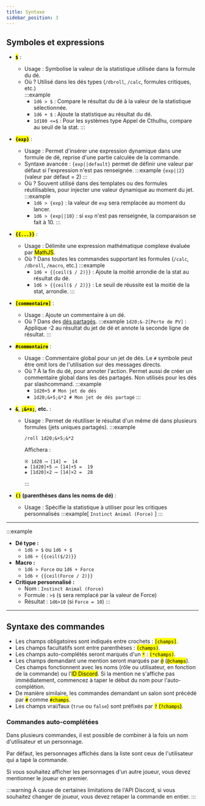```yaml
---
title: Syntaxe 
sidebar_position: 3
---
```



## Symboles et expressions

- **<mark>`$`</mark>** :
  - <CL>Usage</CL> : Symbolise la valeur de la statistique utilisée dans la formule du dé.
  - <CL>Où ?</CL> Utilisé dans les dés types (`/dbroll`, `/calc`, formules critiques, etc.)  
    :::example  
      - `1d6 > $` : Compare le résultat du dé à la valeur de la statistique sélectionnée.  
      - `1d6 + $` : Ajoute la statistique au résultat du dé.  
      - `1d100 <=$` : Pour les systèmes type Appel de Cthulhu, compare au seuil de la stat.
    :::

- **<mark>`{exp}`</mark>** :
  - <CL>Usage :</CL> Permet d'insérer une expression dynamique dans une formule de dé, reprise d'une partie calculée de la commande.
  - <CL>Syntaxe avancée :</CL> `{exp||default}` permet de définir une valeur par défaut si l'expression n'est pas renseignée.
    :::example `{exp||2}` (valeur par défaut = 2)
    :::
  - <CL>Où ?</CL> Souvent utilisé dans des templates ou des formules réutilisables, pour injecter une valeur dynamique au moment du jet.  
    :::example
      - `1d6 > {exp}` : la valeur de `exp` sera remplacée au moment du lancer.  
      - `1d6 > {exp||10}` : si `exp` n'est pas renseignée, la comparaison se fait à 10.
    :::

- **<mark>`{{...}}`</mark>** :
  - <CL>Usage :</CL> Délimite une expression mathématique complexe évaluée par <mark>MathJS</mark>.
  - <CL>Où ?</CL> Dans toutes les commandes supportant les formules (`/calc`, `/dbroll`, `/macro`, etc.)
    :::example  
      - `1d6 + {{ceil($ / 2)}}` : Ajoute la moitié arrondie de la stat au résultat du dé.  
      - `1d6 > {{ceil($ / 2)}}` : Le seuil de réussite est la moitié de la stat, arrondie.
    :::

- **<mark>`[commentaire]`</mark>** :
  - <CL>Usage :</CL> Ajoute un commentaire à un dé.
  - <CL>Où ?</CL> Dans des [dés partagés](./expression.mdx#jets-uniques-partagés-réutilisation-de-résultats). 
    :::example `1d20;&-2[Perte de PV]` : Applique -2 au résultat du jet de dé et annote la seconde ligne de résultat.
    :::

- **<mark>`#commentaire`</mark>** :
  - <CL>Usage :</CL> Commentaire global pour un jet de dés. Le `#` symbole peut être omit lors de l'utilisation sur des messages directs.
  - <CL>Où ?</CL> À la fin du dé, pour annoter l'action. Permet aussi de créer un commentaire global dans les dés partagés. 
    Non utilisés pour les dés par slashcommand.
    :::example
    - `1d20+5 # Mon jet de dés`
    - `1d20;&+5;&*2 # Mon jet de dés partagé`
    :::

- **<mark>`&`</mark>**, **<mark>`;&+x;`</mark>**, **etc.**  :
  - <CL>Usage :</CL> Permet de réutiliser le résultat d'un même dé dans plusieurs formules (jets uniques partagés).
    :::example
    ```
    /roll 1d20;&+5;&*2
    ```
    Affichera :
    ```
    ※ 1d20 ⟶ [14] =  14 
    ◈ [1d20]+5 ⟶ [14]+5 =  19 
    ◈ [1d20]×2 ⟶ [14]×2 =  28 
    ```
    :::
- **<mark>`()`</mark> (parenthèses dans les noms de dé)** :
  - <CL>Usage :</CL> Spécifie la statistique à utiliser pour les critiques personnalisés
    :::example[ `Instinct Animal (Force)` ]
    :::

---
:::example
- **Dé type :**  
  - `1d6 > $` ou `1d6 + $`  
  - `1d6 + {{ceil($/2)}}`
- **Macro :**
  - `1d6 > Force` ou `1d6 + Force`  
  - `1d6 + {{ceil(Force / 2)}}`
- **Critique personnalisé :**  
  - Nom : `Instinct Animal (Force)`  
  - Formule : `>$` (`$` sera remplacé par la valeur de Force)
  - Résultat : `1d6>10` (si `Force = 10`)
:::
---
## Syntaxe des commandes
- Les champs obligatoires sont indiqués entre crochets : <mark class='green'>`[champs]`</mark>.
- Les champs facultatifs sont entre parenthèses : <mark class='green'>`(champs)`</mark>.
- Les champs auto-complétés seront marqués d'un <mark>`*`</mark> : <mark class='green'>`(*champs)`</mark>.
- Les champs demandant une mention seront marqués par <mark>`@`</mark> (<mark class='green'>`@champs`</mark>). Ces champs fonctionnent avec les noms (rôle ou utilisateur, en fonction de la commande) ou l'<mark>ID Discord</mark>. Si la mention ne s'affiche pas immédiatement, commencez à taper le début du nom pour l'auto-complétion.
- De manière similaire, les commandes demandant un salon sont précédé par <mark>`#`</mark> comme <mark class='green'>`#champs`</mark>.
- Les champs vrai/faux (`true` ou `false`) sont préfixés par <mark>`?`</mark> <mark class='green'>(`?champs`)</mark>.

### Commandes auto-complétées

Dans plusieurs commandes, il est possible de combiner à la fois un nom d'utilisateur et un personnage.

Par défaut, les personnages affichés dans la liste sont ceux de l'utilisateur qui a tapé la commande.

Si vous souhaitez afficher les personnages d'un autre joueur, vous devez mentionner le joueur en premier.

:::warning
À cause de certaines limitations de l'API Discord, si vous souhaitez changer de joueur, vous devez retaper la commande en entier.
:::
